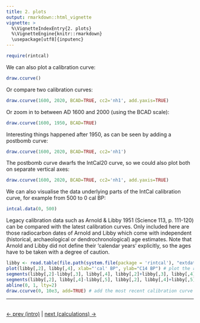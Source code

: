 ```yaml
---
title: 2. plots
output: rmarkdown::html_vignette
vignette: >
  %\VignetteIndexEntry{2. plots}
  %\VignetteEngine{knitr::rmarkdown}
  \usepackage[utf8]{inputenc}
---
```


```r
require(rintcal)
```

We can also plot a calibration curve:

```r
draw.ccurve()
```

Or compare two calibration curves:

```r
draw.ccurve(1600, 2020, BCAD=TRUE, cc2='nh1', add.yaxis=TRUE)
```

Or zoom in to between AD 1600 and 2000 (using the BCAD scale):

```r
draw.ccurve(1600, 1950, BCAD=TRUE)
```

Interesting things happened after 1950, as can be seen by adding a postbomb curve:

```r
draw.ccurve(1600, 2020, BCAD=TRUE, cc2='nh1')
```

The postbomb curve dwarfs the IntCal20 curve, so we could also plot both on separate vertical axes:

```r
draw.ccurve(1600, 2020, BCAD=TRUE, cc2='nh1', add.yaxis=TRUE)
```

We can also visualise the data underlying parts of the IntCal calibration curve, for example from 500 to 0 cal BP:

```r
intcal.data(0, 500)
```


Legacy calibration data such as Arnold & Libby 1951 (Science 113, p. 111-120) can be compared with the latest calibration curves. Only included here are those radiocarbon dates of Arnold and Libby which come with independent (historical, archaeological or dendrochronological) age estimates. Note that Arnold and Libby did not define their 'calendar years' explicitly, so the ages have to be taken with a degree of caution.

```r
libby <- read.table(file.path(system.file(package = 'rintcal'), "extdata/Arnold_Libby_1951.txt"), header=T, sep=",")
plot(libby[,2], libby[,4], xlab="'cal' BP", ylab="C14 BP") # plot the radiocarbon dates and their known calendar ages
segments(libby[,2]-libby[,3], libby[,4], libby[,2]+libby[,3], libby[,4]) # calendar error bars (not all are quantified)
segments(libby[,2], libby[,4]-libby[,5], libby[,2], libby[,4]+libby[,5]) # radiocarbon error bars
abline(0, 1, lty=2)
draw.ccurve(0, 10e3, add=TRUE) # add the most recent calibration curve
```


***

<br>
[<- prev (intro)](./intro.html) | 
[next (calculations) ->](./calculations.html)
<br>

